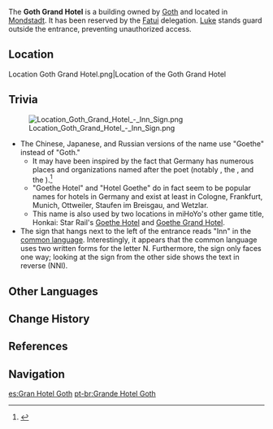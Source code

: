 {{Stub}}
{{Location Infobox
|image        = Goth Grand Hotel.png
|type         = Point of Interest
|region       = Mondstadt
|area         = Starfell Valley
|subarea      = City of Mondstadt
}}
The '''Goth Grand Hotel''' is a building owned by [[Goth]] and located in [[Mondstadt]]. It has been reserved by the [[Fatui]] delegation. [[Luke]] stands guard outside the entrance, preventing unauthorized access.

==Location==
<gallery hideaddbutton="true" captionalign="center">
Location Goth Grand Hotel.png|Location of the Goth Grand Hotel
</gallery>

==Trivia==
[[File:Location Goth Grand Hotel - Inn Sign.png|thumb]]
*The Chinese, Japanese, and Russian versions of the name use "Goethe" instead of "Goth."
**It may have been inspired by the fact that Germany has numerous places and organizations named after the poet {{w|Johann Wolfgang von Goethe}} (notably {{w|Goethe University Frankfurt}}, the {{w|Goethe-Institut}}, and the {{w|Goethe House}}).<ref>{{w|de:Kategorie:Johann Wolfgang von Goethe als Namensgeber|German Wikipedia: Kategorie:Johann Wolfgang von Goethe als Namensgeber}}</ref>
**"Goethe Hotel" and "Hotel Goethe" do in fact seem to be popular names for hotels in Germany and exist at least in Cologne, Frankfurt, Munich, Ottweiler, Staufen im Breisgau, and Wetzlar.
**This name is also used by two locations in miHoYo's other game title, Honkai: Star Rail's [https://honkai-star-rail.fandom.com/wiki/Goethe_Hotel Goethe Hotel] and [https://honkai-star-rail.fandom.com/wiki/Goethe_Grand_Hotel Goethe Grand Hotel].
*The sign that hangs next to the left of the entrance reads "Inn" in the [[Teyvat Language|common language]]. Interestingly, it appears that the common language uses two written forms for the letter N. Furthermore, the sign only faces one way; looking at the sign from the other side shows the text in reverse (NNI).

==Other Languages==
{{Other Languages
|en      = Goth Grand Hotel
|zhs     = 歌德大酒店
|zhs_rm  = Gēdé Dàjiǔdiàn
|zht     = 歌德大飯店
|zht_rm  = Gēdé Dàfàndiàn
|zh_tl   = Goethe Grand Hotel
|ja      = ゲーテホテル
|ja_rm   = Geete Hoteru
|ja_tl   = Goethe Hotel
|ko      = 고트 호텔
|ko_rm   = Goteu Hotel
|ko_tl   = Goth Hotel
|es      = Gran Hotel Goth
|es_tl   = Goth Grand Hotel
|fr      = Grand Hôtel Goth
|fr_tl   = Goth Grand Hotel
|ru      = Отель «Гёте»
|ru_tl   = "Goethe" Hotel
|th      = Goth Grand Hotel
|vi      = {{tt|Khách Sạn|客棧}} Goth
|vi_tl   = Goth Hotel
|de      = Grand Hotel Goth
|de_tl   = Goth Grand Hotel
|id      = Goth Grand Hotel
|pt      = Grand Hotel Goth
|pt_tl   = Goth Grand Hotel
}}

==Change History==
{{Change History|1.0}}

==References==
{{Reflist}}

==Navigation==
{{PoI Navbox|Mondstadt}}

[[es:Gran Hotel Goth]]
[[pt-br:Grande Hotel Goth]]